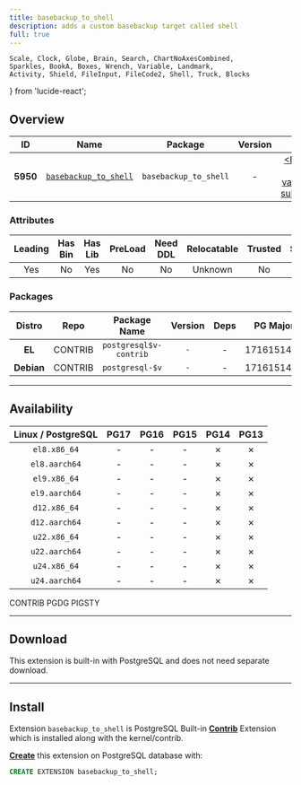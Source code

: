 ```yaml
---
title: basebackup_to_shell
description: adds a custom basebackup target called shell
full: true
---
```


    Scale, Clock, Globe, Brain, Search, ChartNoAxesCombined,
    Sparkles, BookA, Boxes, Wrench, Variable, Landmark,
    Activity, Shield, FileInput, FileCode2, Shell, Truck, Blocks
} from 'lucide-react';

## Overview

| <TooltipIconButton tooltip="Extension unique identifier" side="top">ID</TooltipIconButton> | <TooltipIconButton tooltip="Extension name" side="top">Name</TooltipIconButton> | <TooltipIconButton tooltip="Package name for installation" side="top">Package</TooltipIconButton> | <TooltipIconButton tooltip="Latest available extension version" side="top">Version</TooltipIconButton> | <TooltipIconButton tooltip="Extension category" side="top">Category</TooltipIconButton> | <TooltipIconButton tooltip="Open source license" side="top">License</TooltipIconButton> | <TooltipIconButton tooltip="Programming language" side="top">Lang</TooltipIconButton> |
|:--------:|:--------:|:----------:|:--------------:|:---------------------------------------:|:------------------------------------------------------:|:----:|
| **5950** | [`basebackup_to_shell`](https://www.postgresql.org/docs/current/basebackup-to-shell.html) | `basebackup_to_shell` | - | <a href="/ext/admin" className="no-underline"><Badge icon={<Landmark />} variant="gray-subtle">ADMIN</Badge></a> | <a href="/ext/list/license#postgresql" className="no-underline"><Badge icon={<Scale />} variant="blue-subtle">PostgreSQL</Badge></a> | <a href="/ext/list/lang#c"><Badge icon={<FileCode2 />} variant="blue-subtle">C</Badge></a> |

### Attributes

| <TooltipIconButton tooltip="The Primary Leading extension in the Package" side="top">Leading</TooltipIconButton> | <TooltipIconButton tooltip="Contains binary utils" side="top">Has Bin</TooltipIconButton> | <TooltipIconButton tooltip="Contains .so shared library files" side="top">Has Lib</TooltipIconButton> | <TooltipIconButton tooltip="Requires preloading via shared_preload_libraries" side="top">PreLoad</TooltipIconButton> | <TooltipIconButton tooltip="Requires CREATE EXTENSION DDL command" side="top">Need DDL</TooltipIconButton> | <TooltipIconButton tooltip="Can be installed in any schema" side="top">Relocatable</TooltipIconButton> | <TooltipIconButton tooltip="Can be created by non-superuser" side="top">Trusted</TooltipIconButton> | <TooltipIconButton tooltip="Schemas used by this extension" side="top">Schemas</TooltipIconButton> |
|:-------:|:-------:|:-------:|:-------:|:--------:|:-----------:|:-------:|:-------:|
| Yes | No | Yes | No | No | Unknown | No | - |

### Packages

| <TooltipIconButton tooltip="Linux distribution family, EL or Debian" side="top">Distro</TooltipIconButton> | <TooltipIconButton tooltip="Package repository" side="top">Repo</TooltipIconButton> | <TooltipIconButton tooltip="The RPM/DEB Package Name Pattern (replace $v with real pg major)" side="top">Package Name</TooltipIconButton> | <TooltipIconButton tooltip="Latest package version" side="top">Version</TooltipIconButton> | <TooltipIconButton tooltip="RPM/DEB Package dependencies" side="top">Deps</TooltipIconButton> | <TooltipIconButton tooltip="Available in these PostgreSQL Major Versions" side="top">PG Major</TooltipIconButton> |
|:----------:|:--------:|:------------------------:|:-----------:|:------------:|:------------------:|
|   **EL**   | <Badge variant="green-subtle"><span className="font-bold">CONTRIB</span></Badge> | `postgresql$v-contrib` | `-` | - | <Badge variant="green-subtle">17</Badge><Badge variant="green-subtle">16</Badge><Badge variant="green-subtle">15</Badge><Badge variant="red-subtle">14</Badge><Badge variant="red-subtle">13</Badge> |
| **Debian** | <Badge variant="green-subtle"><span className="font-bold">CONTRIB</span></Badge> | `postgresql-$v` | `-` | - | <Badge variant="green-subtle">17</Badge><Badge variant="green-subtle">16</Badge><Badge variant="green-subtle">15</Badge><Badge variant="red-subtle">14</Badge><Badge variant="red-subtle">13</Badge> |



------

## Availability

| <TooltipIconButton tooltip="Linux Distro Arch / PostgreSQL Major Version" side="top">Linux / PostgreSQL </TooltipIconButton> | **PG17** | **PG16** | **PG15** | <span className="text-red-500">**PG14**</span> | <span className="text-red-500">**PG13**</span> |
|:-----:|:-----:|:-----:|:-----:|:-----:|:-----:|
| `el8.x86_64` | <Badge variant="green-subtle">-</Badge> | <Badge variant="green-subtle">-</Badge> | <Badge variant="green-subtle">-</Badge> | <Badge variant="red-subtle">✗</Badge> | <Badge variant="red-subtle">✗</Badge> |
| `el8.aarch64` | <Badge variant="green-subtle">-</Badge> | <Badge variant="green-subtle">-</Badge> | <Badge variant="green-subtle">-</Badge> | <Badge variant="red-subtle">✗</Badge> | <Badge variant="red-subtle">✗</Badge> |
| `el9.x86_64` | <Badge variant="green-subtle">-</Badge> | <Badge variant="green-subtle">-</Badge> | <Badge variant="green-subtle">-</Badge> | <Badge variant="red-subtle">✗</Badge> | <Badge variant="red-subtle">✗</Badge> |
| `el9.aarch64` | <Badge variant="green-subtle">-</Badge> | <Badge variant="green-subtle">-</Badge> | <Badge variant="green-subtle">-</Badge> | <Badge variant="red-subtle">✗</Badge> | <Badge variant="red-subtle">✗</Badge> |
| `d12.x86_64` | <Badge variant="green-subtle">-</Badge> | <Badge variant="green-subtle">-</Badge> | <Badge variant="green-subtle">-</Badge> | <Badge variant="red-subtle">✗</Badge> | <Badge variant="red-subtle">✗</Badge> |
| `d12.aarch64` | <Badge variant="green-subtle">-</Badge> | <Badge variant="green-subtle">-</Badge> | <Badge variant="green-subtle">-</Badge> | <Badge variant="red-subtle">✗</Badge> | <Badge variant="red-subtle">✗</Badge> |
| `u22.x86_64` | <Badge variant="green-subtle">-</Badge> | <Badge variant="green-subtle">-</Badge> | <Badge variant="green-subtle">-</Badge> | <Badge variant="red-subtle">✗</Badge> | <Badge variant="red-subtle">✗</Badge> |
| `u22.aarch64` | <Badge variant="green-subtle">-</Badge> | <Badge variant="green-subtle">-</Badge> | <Badge variant="green-subtle">-</Badge> | <Badge variant="red-subtle">✗</Badge> | <Badge variant="red-subtle">✗</Badge> |
| `u24.x86_64` | <Badge variant="green-subtle">-</Badge> | <Badge variant="green-subtle">-</Badge> | <Badge variant="green-subtle">-</Badge> | <Badge variant="red-subtle">✗</Badge> | <Badge variant="red-subtle">✗</Badge> |
| `u24.aarch64` | <Badge variant="green-subtle">-</Badge> | <Badge variant="green-subtle">-</Badge> | <Badge variant="green-subtle">-</Badge> | <Badge variant="red-subtle">✗</Badge> | <Badge variant="red-subtle">✗</Badge> |

<Badge variant="green-subtle"><span className="font-black">CONTRIB</span></Badge> <Badge variant="blue-subtle"><span className="font-black">PGDG</span></Badge> <Badge variant="amber-subtle"><span className="font-black">PIGSTY</span></Badge>

------

## Download

This extension is built-in with PostgreSQL and does not need separate download.

------

## Install

Extension `basebackup_to_shell` is PostgreSQL Built-in [**Contrib**](/ext/list/contrib) Extension which is installed along with the kernel/contrib.

[**Create**](/docs/pgsql/ext/create) this extension on PostgreSQL database with:

```sql
CREATE EXTENSION basebackup_to_shell;
```



